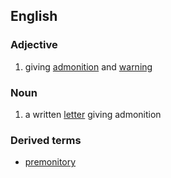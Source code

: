 ==English==
===Adjective===
#giving [[admonition]] and [[warning]]

===Noun===
#a written [[letter]] giving admonition

===Derived terms===
*[[premonitory]]